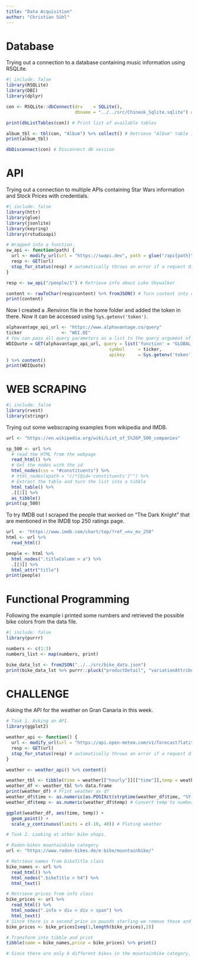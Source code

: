 ```yaml
---
title: "Data Acquisition"
author: "Christian Sühl"
---
```



# Database
Trying out a connection to a database containing music information using RSQLite.
```r
#| include: false
library(RSQLite)
library(DBI)
library(dplyr)
```

```r
con <- RSQLite::dbConnect(drv    = SQLite(), 
                          dbname = "../../src/Chinook_Sqlite.sqlite") # Connect to db

print(dbListTables(con)) # Print list of available tables

album_tbl <- tbl(con, "Album") %>% collect() # Retrieve "Album" table into local storage
print(album_tbl)

dbDisconnect(con) # Disconnect db session
```

# API
Trying out a connection to multiple APIs containing Star Wars information and Stock Prices with credentials.
```r
#| include: false
library(httr)
library(glue)
library(jsonlite)
library(keyring)
library(rstudioapi)
```

```r
# Wrapped into a function
sw_api <- function(path) {
  url <- modify_url(url = "https://swapi.dev", path = glue("/api{path}"))
  resp <- GET(url)
  stop_for_status(resp) # automatically throws an error if a request did not succeed
}

resp <- sw_api("/people/1") # Retrieve info about Luke Skywalker

content <- rawToChar(resp$content) %>% fromJSON() # Turn content into characters and convert json to list
print(content)
```

Now I created a .Renviron file in the home folder and added the token in there. Now it can be accessed using `Sys.getenv('token')`.

```r
alphavantage_api_url <- "https://www.alphavantage.co/query"
ticker               <- "WDI.DE"
# You can pass all query parameters as a list to the query argument of GET()
WDIQuote = GET(alphavantage_api_url, query = list('function' = "GLOBAL_QUOTE",
                                       symbol     = ticker,
                                       apikey     = Sys.getenv('token'))
) %>% content()
print(WDIQuote)
```


# WEB SCRAPING
```r
#| include: false
library(rvest)
library(stringr)
```
Trying out some webscraping examples from wikipedia and IMDB.
```r
url <- "https://en.wikipedia.org/wiki/List_of_S%26P_500_companies"

sp_500 <- url %>%
  # read the HTML from the webpage
  read_html() %>%
  # Get the nodes with the id
  html_nodes(css = "#constituents") %>%
  # html_nodes(xpath = "//*[@id='constituents']"") %>% 
  # Extract the table and turn the list into a tibble
  html_table() %>% 
  .[[1]] %>% 
  as_tibble()
print(sp_500)
```
To try IMDB out I scraped the people that worked on "The Dark Knight" that are mentioned in the IMDB top 250 ratings page.
```r
url  <- "https://www.imdb.com/chart/top/?ref_=nv_mv_250"
html <- url %>% 
  read_html()

people <- html %>% 
  html_nodes(".titleColumn > a") %>% 
  .[[3]] %>% 
  html_attr("title")
print(people)
```

# Functional Programming
Following the example i printed some numbers and retrieved the possible bike colors from the data file.
```r
#| include: false
library(purrr)
```
```r
numbers <- c(1:3)
numbers_list <- map(numbers, print)

bike_data_lst <- fromJSON("../../src/bike_data.json")
print(bike_data_lst %>% purrr::pluck("productDetail", "variationAttributes", "values", 1, "displayValue"))
```

# CHALLENGE

Asking the API for the weather on Gran Canaria in this week.
```r
# Task 1. Asking an API.
library(ggplot2)

weather_api <- function() {
  url <- modify_url(url = "https://api.open-meteo.com/v1/forecast?latitude=27.7564556&longitude=-15.5910148&current_weather=true&hourly=temperature_2m,relativehumidity_2m,windspeed_10m")
  resp <- GET(url)
  stop_for_status(resp) # automatically throws an error if a request did not succeed
}

weather <- weather_api() %>% content()

weather_tbl <- tibble(time = weather[["hourly"]][["time"]],temp = weather[["hourly"]][["temperature_2m"]])
weather_df <- weather_tbl %>% data.frame
print(weather_df) # Print weather as df
weather_df$time <- as.numeric(as.POSIXct(strptime(weather_df$time, "%Y-%m-%dT%H:%M"))) # Convert time to numberic
weather_df$temp <- as.numeric(weather_df$temp) # Convert temp to numberic

ggplot(weather_df, aes(time, temp)) +
  geom_point() +
  scale_y_continuous(limits = c(-10, 40)) # Ploting weather
```

```r
# Task 2. Looking at other bike shops.

# Radon-bikes mountainbike category
url <- "https://www.radon-bikes.de/e-bike/mountainbike/"

# Retrieve names from bikeTitle class
bike_names <- url %>% 
  read_html() %>% 
  html_nodes(".bikeTitle > h4") %>%
  html_text() 

# Retrieve prices from info class
bike_prices <- url %>% 
  read_html() %>% 
  html_nodes(".info > div > div > span") %>%
  html_text()
# Since there is a second price in pounds sterling we remove those and only look at the price in euros
bike_prices <- bike_prices[seq(1,length(bike_prices),2)]

# Transform into tibble and print
tibble(name = bike_names,price = bike_prices) %>% print()

# Since there are only 6 different bikes in the mountainbike category, only these are shown
```